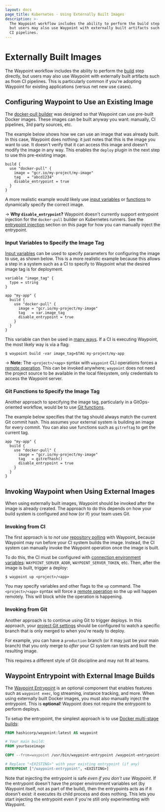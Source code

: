 ```yaml
---
layout: docs
page_title: Kubernetes - Using Externally Built Images
description: >-
  The Waypoint workflow includes the ability to perform the build step directly,
  but users may also use Waypoint with externally built artifacts such as from
  CI pipelines.
---
```


# Externally Built Images

The Waypoint workflow includes the ability to perform the
[build](/docs/lifecycle/build) step directly, but users may also use Waypoint with
externally built artifacts such as from CI pipelines. This is particularly
common if you're adopting Waypoint for existing applications (versus
net new use cases).

## Configuring Waypoint to Use an Existing Image

The [docker-pull builder](/plugins/docker#docker-pull-builder) was designed
so that Waypoint can use pre-built Docker images. These images can be built
anyway you want: manually, CI pipelines, 3rd party sources, etc.

The example below shows how we can use an image that was already built.
In this case, Waypoint does nothing: it just notes that this is the image
you want to use. It doesn't verify that it can access this image and
doesn't modify the image in any way. This enables the `deploy` plugin in
the next step to use this pre-existing image.

```hcl
build {
  use "docker-pull" {
    image = "gcr.io/my-project/my-image"
    tag   = "abcd1234"
    disable_entrypoint = true
  }
}
```

A more realistic example would likely use
[input variables](/docs/waypoint-hcl/variables/input)
or [functions](/docs/waypoint-hcl/functions/all) to dynamically specify
the correct image.

-> **Why `disable_entrypoint`?** Waypoint doesn't currently support
entrypoint injection for the `docker-pull` builder on Kubernetes runners.
See the [entrypoint injection](#waypoint-entrypoint-with-external-image-builds)
section on this page for how you can manually inject the entrypoint.

### Input Variables to Specify the Image Tag

[Input variables](/docs/waypoint-hcl/variables/input) can be used
to specify parameters for configuring the image to use, as shown below.
This is a more realistic example because this allows a step in a system
such as a CI to specify to Waypoint what the desired image tag is for deployment.

```hcl
variable "image_tag" {
  type = string
}

app "my-app" {
  build {
    use "docker-pull" {
      image = "gcr.io/my-project/my-image"
      tag   = var.image_tag
      disable_entrypoint = true
    }
  }
}
```

This variable can then be used in [many ways](/docs/waypoint-hcl/variables/input#assigning-values-to-custom-input-variables).
If a CI is executing Waypoint, the most likely way is via a flag:

```shell-session
$ waypoint build -var image_tag=$TAG my-project/my-app
```

-> **Note:** The `<project>/<app>` syntax with `waypoint` CLI operations forces
a [remote operation](/docs/projects/remote). This can be invoked anywhere;
`waypoint` does not need the project source to be available in the local filesystem, only credentials to
access the Waypoint server.

### Git Functions to Specify the Image Tag

Another approach to specifying the image tag, particularly in a GitOps-oriented
workflow, would be to use [Git functions](/docs/waypoint-hcl/functions/all#gitrefhash).

The example below specifies that the tag should always match the current
Git commit hash. This assumes your external system is building an image for
every commit. You can also use functions such as `gitreftag` to get the
current tag.

```hcl
app "my-app" {
  build {
    use "docker-pull" {
      image = "gcr.io/my-project/my-image"
      tag   = gitrefhash()
      disable_entrypoint = true
    }
  }
}
```

## Invoking Waypoint when Using External Images

When using externally built images, Waypoint should be invoked after the
image is already created. The approach to do this depends on how your build
system is configured and how (or if) your team uses Git.

### Invoking from CI

The first approach is to _not use_ [repository polling](/docs/projects/git#polling)
with Waypoint, because Waypoint may run before your CI system builds the image.
Instead, the CI system can manually invoke the Waypoint operation once the
image is built.

To do this, the CI must be configured with
[connection environment variables](/docs/automating-execution#environment-variables):
`WAYPOINT_SERVER_ADDR`, `WAYPOINT_SERVER_TOKEN`, etc. Then, after the
image is built, trigger a deploy:

```shell-session
$ waypoint up <project>/<app>
```

You may specify variables and other flags to the `up` command. The `<project>/<app>`
syntax will force a [remote operation](/docs/projects/remote) so the up will
happen remotely. This will block while the operation is happening.

### Invoking from Git

Another approach is to continue using Git to trigger deploys. In this
approach, your [project Git settings](/docs/projects/git) should be configured
to watch a specific branch that is only merged to when you're ready to deploy.

For example, you can have a `production` branch (or it may just be your main
branch) that you only merge to _after_ your CI system ran tests and built
the resulting image.

This requires a different style of Git discipline and may not fit all teams.

## Waypoint Entrypoint with External Image Builds

The [Waypoint Entrypoint](/docs/entrypoint) is an optional component that enables
features such as `waypoint exec`, log streaming, instance tracking, and more.
When using externally built Docker images, you must also manually inject
the entrypoint.
This is **optional**! Waypoint does not require the entrypoint to perform
deploys.

To setup the entrypoint, the simplest approach is to use
[Docker multi-stage builds](https://docs.docker.com/develop/develop-images/multistage-build/):

```dockerfile
FROM hashicorp/waypoint:latest AS waypoint

# Your main build:
FROM yourbaseimage

COPY --from=waypoint /usr/bin/waypoint-entrypoint /waypoint-entrypoint

# Replace "<EXISTING>" with your existing entrypoint (if any)
ENTRYPOINT ["/waypoint-entrypoint", <EXISTING>]
```

Note that injecting the entrypoint is safe _even if you don't use Waypoint_.
If the entrypoint doesn't have the proper environment variables set
(by Waypoint itself, not as part of the build), then the entrypoints acts
as if it doesn't exist: it executes its child process and does nothing.
This lets you start injecting the entrypoint even if you're still only
experimenting with Waypoint.
